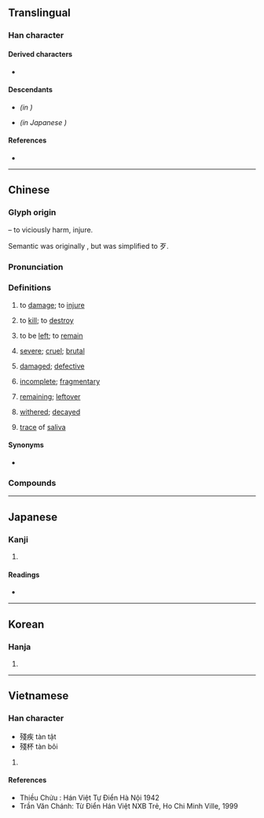 {{also|残}}
{{character info}}
==Translingual==
{{Han simplified forms|殘|残|残}}

===Han character===
{{Han char|rn=78|rad=歹|as=08|sn=12|four=13253|canj=MNII|ids=⿰歹戔}}

====Derived characters====
* {{l|mul|[[䉔]], [[𦺐]], [[𭼨]], [[𥂫]]}}

====Descendants====
* {{l|zh|残}} ''(in {{w|simplified Chinese}})''
* {{l|ja|残}} ''(in Japanese {{w|shinjitai}})''

====References====
* {{Han ref|kx=0581.370|dkj=16506|dj=0974.060|hdz=21389.040|uh=6B98|ud=27544|bh=B4DD|bd=46301}}

----

==Chinese==
{{zh-forms|s=残|alt=戔,㱚,𠡡,𢾃}}

===Glyph origin===
{{Han etym}}
{{Han compound|歹|t1=vicious, bones|戔|ls=psc|c1=s|c2=p}} – to viciously harm, injure.

Semantic was originally {{zh-l|歺}}, but was simplified to 歹.

===Pronunciation===
{{zh-pron
|m=cán
|m-s=
|c=caan4
|c-t=
|g=
|h=pfs=
|j=
|mb=
|md=
|mn=chhân/chôaⁿ/chân
|mn_note=chhân - vernacular; chôaⁿ - vernacular, trace of saliva; chân - literary
|mn-t=cang5
|w=
|x=
|mc=y
|oc=y
|cat=v,a
}}

===Definitions===
{{zh-hanzi}}

# {{lb|zh|literary|or in compounds}} to [[damage]]; to [[injure]]
# {{lb|zh|literary|or in compounds}} to [[kill]]; to [[destroy]]
# {{lb|zh|literary|or in compounds}} to be [[left]]; to [[remain]]
# {{lb|zh|literary|or in compounds}} [[severe]]; [[cruel]]; [[brutal]]
# {{lb|zh|literary|or in compounds}} [[damaged]]; [[defective]]
# {{lb|zh|literary|or in compounds}} [[incomplete]]; [[fragmentary]]
# {{lb|zh|literary|or in compounds}} [[remaining]]; [[leftover]]
# {{lb|zh|literary|or in compounds}} [[withered]]; [[decayed]]
# {{lb|zh|Min Nan}} [[trace]] of [[saliva]] {{gl|on an object}}

====Synonyms====
* {{s|cruel}}
{{zh-syn-saurus|殘暴}}

===Compounds===
{{zh-der|殘害|敗殘|殘虐|殘酷|殘缺|殘缺不全|殘疾|腦殘|殘體|凋殘|剩水殘山|保殘守缺|剩魄殘魂|天殘|僧殘|彫殘|同類相殘|叢殘小語|凶殘|傷殘人|勝殘去殺|去殺勝殘|剝落斑殘|傷殘|殘而不廢|殘槃冷炙|殘兵敗將|殘賊|殘局|殘席|敗將殘兵|殘渣|殘編斷簡|殘冬臘月|殘山剩水|殘存|殘陽|殘月|殘渣餘孽|殘本|斷垣殘壁|殘冬|殘敗|殘篇斷簡|殘花敗柳|殘茶剩飯|斷編殘簡|殘暴|摧殘|殘步|殘廢|斷簡殘篇|曉風殘月|故自傷殘|斷壁殘垣|殘軍敗將|殘編|殘春|殘頭落腳|殘殺|殘破|殘垣敗壁|殘杯冷炙|殘燈末廟|殘喘|殘暑|斷幅殘紙|殘餘|殘年|殘留|殘民以逞|殘羹冷飯|敗柳殘花|珠殘玉碎|殘湯剩飯|殘骸|玉碎香殘|殘賢害善|殘夏|潑殘生|殘章斷簡|殘羹|殘品|殘紅|捐殘去殺|殘暴不仁|抱殘守缺|殘羹剩飯|殘膏賸馥|殘羹冷炙|殘生|殘照|殘忍|殘障|暮景殘光|斷簡殘編|殘秋|殘民害物|月缺花殘|斷雨殘雲|重殘|老殘遊記|補殘守缺|貪殘酷烈|苟延殘喘|粉淡香殘|除殘去穢|老殘|貪殘|自相殘害|風燭殘年|老弱殘兵|風中殘燭|肢體殘障|風捲殘雲|苟延殘息|骨肉相殘|苟留殘喘|花殘月缺|自相殘殺|臘盡冬殘|殘卷|殘廁|叢殘|殘毒|殘貨}}

{{zh-cat|Advanced}}

----

==Japanese==
{{ja-kanji forms|残|殘}}

===Kanji===
{{ja-kanji|grade=|rs=歹08|shin=残}}

# {{rfdef|ja|sort=歹08}}

====Readings====
* {{ja-readings|goon=[[ざん]] (zan)|kanon=[[さん]] (san)|kun=[[のこる]] (nokoru), [[のこす]] (nokosu), [[そこなう]] (sokonau), [[ひどい]] (hidoi), [[むごい]] (mugoi)}}

----

==Korean==

===Hanja===
{{ko-hanja|hangeul=[[잔]]|eumhun=|rv=jan|mr=chan|y=can}}

# {{rfdef|ko|sort=歹08}}

----

==Vietnamese==

===Han character===
{{vi-readings|reading=tàn|rs=歹08}}

* 殘疾 tàn tật
* 殘杯 tàn bôi

# {{rfdef|vi|sort=歹08}}

====References====
* Thiều Chửu : Hán Việt Tự Điển Hà Nội 1942
* Trần Văn Chánh: Từ Điển Hán Việt NXB Trẻ, Ho Chi Minh Ville, 1999